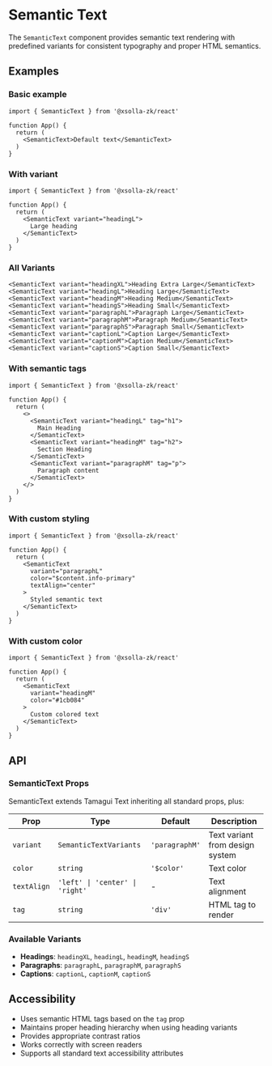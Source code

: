 # Semantic Text

The `SemanticText` component provides semantic text rendering with predefined variants for consistent typography and proper HTML semantics.

## Examples

### Basic example

```tsx
import { SemanticText } from '@xsolla-zk/react'

function App() {
  return (
    <SemanticText>Default text</SemanticText>
  )
}
```

### With variant

```tsx
import { SemanticText } from '@xsolla-zk/react'

function App() {
  return (
    <SemanticText variant="headingL">
      Large heading
    </SemanticText>
  )
}
```

### All Variants

```tsx
<SemanticText variant="headingXL">Heading Extra Large</SemanticText>
<SemanticText variant="headingL">Heading Large</SemanticText>
<SemanticText variant="headingM">Heading Medium</SemanticText>
<SemanticText variant="headingS">Heading Small</SemanticText>
<SemanticText variant="paragraphL">Paragraph Large</SemanticText>
<SemanticText variant="paragraphM">Paragraph Medium</SemanticText>
<SemanticText variant="paragraphS">Paragraph Small</SemanticText>
<SemanticText variant="captionL">Caption Large</SemanticText>
<SemanticText variant="captionM">Caption Medium</SemanticText>
<SemanticText variant="captionS">Caption Small</SemanticText>
```

### With semantic tags

```tsx
import { SemanticText } from '@xsolla-zk/react'

function App() {
  return (
    <>
      <SemanticText variant="headingL" tag="h1">
        Main Heading
      </SemanticText>
      <SemanticText variant="headingM" tag="h2">
        Section Heading
      </SemanticText>
      <SemanticText variant="paragraphM" tag="p">
        Paragraph content
      </SemanticText>
    </>
  )
}
```

### With custom styling

```tsx
import { SemanticText } from '@xsolla-zk/react'

function App() {
  return (
    <SemanticText
      variant="paragraphL"
      color="$content.info-primary"
      textAlign="center"
    >
      Styled semantic text
    </SemanticText>
  )
}
```

### With custom color

```tsx
import { SemanticText } from '@xsolla-zk/react'

function App() {
  return (
    <SemanticText
      variant="headingM"
      color="#1cb084"
    >
      Custom colored text
    </SemanticText>
  )
}
```

## API

### SemanticText Props

SemanticText extends Tamagui Text inheriting all standard props, plus:

| Prop | Type | Default | Description |
|------|------|---------|----------|
| `variant` | `SemanticTextVariants` | `'paragraphM'` | Text variant from design system |
| `color` | `string` | `'$color'` | Text color |
| `textAlign` | `'left' \| 'center' \| 'right'` | - | Text alignment |
| `tag` | `string` | `'div'` | HTML tag to render |

### Available Variants

- **Headings**: `headingXL`, `headingL`, `headingM`, `headingS`
- **Paragraphs**: `paragraphL`, `paragraphM`, `paragraphS`
- **Captions**: `captionL`, `captionM`, `captionS`

## Accessibility

- Uses semantic HTML tags based on the `tag` prop
- Maintains proper heading hierarchy when using heading variants
- Provides appropriate contrast ratios
- Works correctly with screen readers
- Supports all standard text accessibility attributes